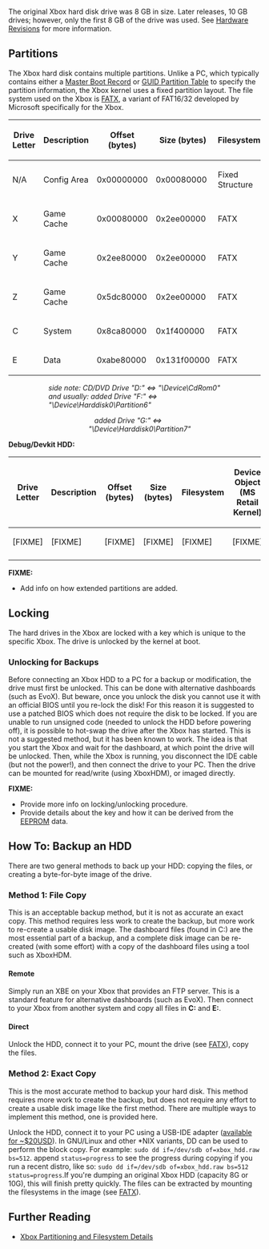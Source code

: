 The original Xbox hard disk drive was 8 GB in size.  Later releases, 10 GB drives; however, only the first 8 GB of the drive was used. See [[Hardware Revisions]] for more information.

== Partitions ==
The Xbox hard disk contains multiple partitions. Unlike a PC, which typically contains either a [https://en.wikipedia.org/wiki/Master_boot_record Master Boot Record] or [https://en.wikipedia.org/wiki/GUID_Partition_Table GUID Partition Table] to specify the partition information, the Xbox kernel uses a fixed partition layout. The file system used on the Xbox is [[FATX]], a variant of FAT16/32 developed by Microsoft specifically for the Xbox.
{{FIXME|reason=Is this the same for all HDD sizes? could the number of free blocks in the savegame menu be used to calculate what kind of HDD you have?}}

{| class="wikitable"
|-
! Drive Letter
! Description
! Offset (bytes)
! Size (bytes)
! Filesystem
! Device Object (MS Retail Kernel)
|-
| N/A
| Config Area
| 0x00000000
| 0x00080000
| Fixed Structure
| N/A
|-
| X
| Game Cache
| 0x00080000
| 0x2ee00000
| FATX
| \Device\Harddisk0\Partition3
|-
| Y
| Game Cache
| 0x2ee80000
| 0x2ee00000
| FATX
| \Device\Harddisk0\Partition4
|-
| Z
| Game Cache
| 0x5dc80000
| 0x2ee00000
| FATX
| \Device\Harddisk0\Partition5
|-
| C
| System
| 0x8ca80000
| 0x1f400000
| FATX
| \Device\Harddisk0\Partition2
|-
| E
| Data
| 0xabe80000
| 0x131f00000
| FATX
| \Device\Harddisk0\Partition1
|}

::::::::::::::::::::::''side note: CD/DVD Drive "D:" <=> "\Device\CdRom0"''
::::::::::::::::::::::''and usually: added Drive "F:" <=> "\Device\Harddisk0\Partition6"''
:::::::::::::::::::::::::&nbsp;&nbsp;&nbsp;''added Drive "G:" <=> "\Device\Harddisk0\Partition7"''

'''Debug/Devkit HDD:'''
{| class="wikitable"
|-
! Drive Letter
! Description
! Offset (bytes)
! Size (bytes)
! Filesystem
! Device Object (MS Retail Kernel)
|-
| [FIXME]
| [FIXME]
| [FIXME]
| [FIXME]
| [FIXME]
| [FIXME]
|-
|}


'''FIXME:'''
* Add info on how extended partitions are added.

== Locking ==
The hard drives in the Xbox are locked with a key which is unique to the specific Xbox. The drive is unlocked by the kernel at boot.

=== Unlocking for Backups ===
Before connecting an Xbox HDD to a PC for a backup or modification, the drive must first be unlocked. This can be done with alternative dashboards (such as EvoX). But beware, once you unlock the disk you cannot use it with an official BIOS until you re-lock the disk! For this reason it is suggested to use a patched BIOS which does not require the disk to be locked. If you are unable to run unsigned code (needed to unlock the HDD before powering off), it is possible to hot-swap the drive after the Xbox has started. This is not a suggested method, but it has been known to work. The idea is that you start the Xbox and wait for the dashboard, at which point the drive will be unlocked. Then, while the Xbox is running, you disconnect the IDE cable (but not the power!), and then connect the drive to your PC. Then the drive can be mounted for read/write (using XboxHDM), or imaged directly.

'''FIXME:'''
* Provide more info on locking/unlocking procedure.
* Provide details about the key and how it can be derived from the [[EEPROM]] data.

== How To: Backup an HDD ==
There are two general methods to back up your HDD: copying the files, or creating a byte-for-byte image of the drive.

=== Method 1: File Copy ===
This is an acceptable backup method, but it is not as accurate an exact copy. This method requires less work to create the backup, but more work to re-create a usable disk image. The dashboard files (found in C:) are the most essential part of a backup, and a complete disk image can be re-created (with some effort) with a copy of the dashboard files using a tool such as XboxHDM.

==== Remote ====
Simply run an XBE on your Xbox that provides an FTP server. This is a standard feature for alternative dashboards (such as EvoX). Then connect to your Xbox from another system and copy all files in '''C:''' and '''E:'''.

==== Direct ====
Unlock the HDD, connect it to your PC, mount the drive (see [[FATX]]), copy the files.

=== Method 2: Exact Copy ===
This is the most accurate method to backup your hard disk. This method requires more work to create the backup, but does not require any effort to create a usable disk image like the first method. There are multiple ways to implement this method, one is provided here.

Unlock the HDD, connect it to your PC using a USB-IDE adapter ([https://www.amazon.com/Sabrent-USB-DSC9-SATA-Drive-Converter/dp/B00DQJME7Y available for ~$20USD]).  In GNU/Linux and other *NIX variants, DD can be used to perform the block copy. For example: <code>sudo dd if=/dev/sdb of=xbox_hdd.raw bs=512</code>. append <code>status=progress</code> to see the progress during copying if you run a recent distro, like so: <code>sudo dd if=/dev/sdb of=xbox_hdd.raw bs=512 status=progress</code>.If you're dumping an original Xbox HDD (capacity 8G or 10G), this will finish pretty quickly. The files can be extracted by mounting the filesystems in the image (see [[FATX]]).

== Further Reading ==
* [http://hackipedia.org/Disk%20formats/Partition%20tables/X-Box/Xbox_Partitioning_and_Filesystem_Details.htm Xbox Partitioning and Filesystem Details]